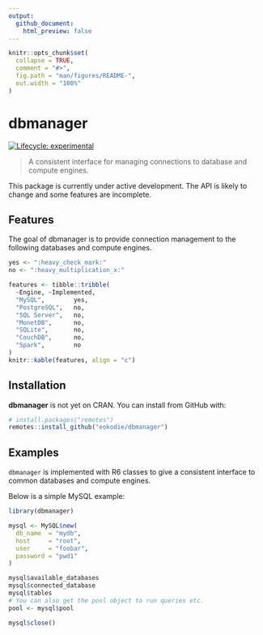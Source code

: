 ```yaml
---
output: 
  github_document:
    html_preview: false
---
```


<!-- README.md is generated from README.Rmd. Please edit that file -->

```r
knitr::opts_chunk$set(
  collapse = TRUE,
  comment = "#>",
  fig.path = "man/figures/README-",
  out.width = "100%"
)
```

# dbmanager

<div align="center">
<!-- hex -->
<!-- <img src="./man/figures/logo.png" height = "200px" /> -->

<!-- badges: start -->
<!-- Experimental -->
[![Lifecycle: experimental](https://img.shields.io/badge/lifecycle-experimental-orange.svg)](https://www.tidyverse.org/lifecycle/#experimental) 
<!-- badges: end -->

<!-- links start -->
<!-- links end -->

</div>


> A consistent interface for managing connections to database and compute engines.

This package is currently under active development. The API is likely to change and some features are incomplete.

## Features

The goal of dbmanager is to provide connection management to the following databases and compute engines.

```r
yes <- ":heavy_check_mark:"
no <- ":heavy_multiplication_x:"

features <- tibble::tribble(
  ~Engine, ~Implemented,
  "MySQL",        yes,
  "PostgreSQL",   no,
  "SQL Server",   no,
  "MonetDB",      no,
  "SQLite",       no,
  "CouchDB",      no,
  "Spark",        no
)
knitr::kable(features, align = "c")
```

## Installation

**dbmanager** is not yet on CRAN. You can install from GitHub with:
```r
# install.packages("remotes")
remotes::install_github("eokodie/dbmanager")
```

## Examples

`dbmanager` is implemented with R6 classes to give a consistent interface to common databases and compute engines.

Below is a simple MySQL example:
```r
library(dbmanager)

mysql <- MySQL$new(
  db_name  = "mydb",
  host     = "root", 
  user     = "foobar", 
  password = "pwd1"
)

mysql$available_databases
mysql$connected_database
mysql$tables
# You can also get the pool object to run queries etc.
pool <- mysql$pool

mysql$close()
```



